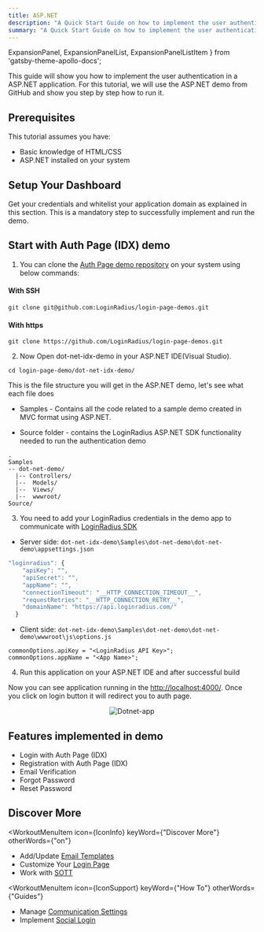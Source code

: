 ```yaml
---
title: ASP.NET
description: "A Quick Start Guide on how to implement the user authentication in a ASP.NET application."
summary: "A Quick Start Guide on how to implement the user authentication in a ASP.NET application."
---
```


  ExpansionPanel,
  ExpansionPanelList,
  ExpansionPanelListItem
} from 'gatsby-theme-apollo-docs';


This guide will show you how to implement the user authentication in a ASP.NET application. For this tutorial, we will use the ASP.NET demo from GitHub and show you step by step how to run it.


## Prerequisites

This tutorial assumes you have:

- Basic knowledge of HTML/CSS
- ASP.NET installed on your system

## Setup Your Dashboard

Get your credentials and whitelist your application domain as explained in this section. This is a mandatory step to successfully implement and run the demo.

<ExpansionPanel title="Click here to view details">
<Setup />
</ExpansionPanel>


## Start with Auth Page (IDX) demo

1. You can clone the [Auth Page demo repository](https://github.com/LoginRadius/login-page-demos) on your system using below commands:

  #### With SSH
  ```
  git clone git@github.com:LoginRadius/login-page-demos.git
  ```
  #### With https
  ```
  git clone https://github.com/LoginRadius/login-page-demos.git
  ```
2. Now Open dot-net-idx-demo in your ASP.NET IDE(Visual Studio).

```
cd login-page-demo/dot-net-idx-demo/
```


This is the file structure you will get in the ASP.NET demo, let's see  what each file does

 - Samples - Contains all the code related to a sample demo created in MVC format using ASP.NET.

 - Source folder - contains the LoginRadius ASP.NET SDK functionality needed to run the authentication demo

```
.
Samples
-- dot-net-demo/
  |-- Controllers/
  |--  Models/
  |--  Views/
  |--  wwwroot/
Source/
```


3. You need to add your LoginRadius credentials in the demo app to communicate with [LoginRadius SDK](https://github.com/LoginRadius/dot-net-sdk)

- Server side: `dot-net-idx-demo\Samples\dot-net-demo\dot-net-demo\appsettings.json`

```js
"loginradius": {
    "apiKey": "",
    "apiSecret": "",
    "appName": "",
    "connectionTimeout": "__HTTP_CONNECTION_TIMEOUT__",
    "requestRetries": "__HTTP_CONNECTION_RETRY__",
    "domainName": "https://api.loginradius.com/"
  }
``` 

- Client side: `dot-net-idx-demo\Samples\dot-net-demo\dot-net-demo\wwwroot\js\options.js`

```Js
commonOptions.apiKey = "<LoginRadius API Key>"; 
commonOptions.appName = "<App Name>"; 
```
4. Run this application on your ASP.NET IDE and after successful build

Now you can see application running in the [http://localhost:4000/](http://localhost:4000/). Once you click on login button it will redirect you to auth page.

<div style="text-align:center">
  <img src="../assets/DotNetIDx.png" alt="Dotnet-app" />
</div>


## Features implemented in demo
- Login with Auth Page (IDX)
- Registration with Auth Page (IDX)
- Email Verification
- Forgot Password
- Reset Password

## Discover More 


<MenuWrapper>

<WorkoutMenuItem
  icon={IconInfo}
  keyWord={"Discover More"}
  otherWords={"on"}
>

* Add/Update [Email Templates](/howto/manage-email-password-login/)
* Customize Your [Login Page](/howto/authentication-theme/)
* Work with [SOTT](/howto/work-with-sott/)

</WorkoutMenuItem>

<WorkoutMenuItem
  icon={IconSupport}
  keyWord={"How To"}
  otherWords={"Guides"}
>

* Manage [Communication Settings](/howto/manage-communication-settings/)
* Implement [Social Login](/howto/social-login/)

</WorkoutMenuItem>

</MenuWrapper>